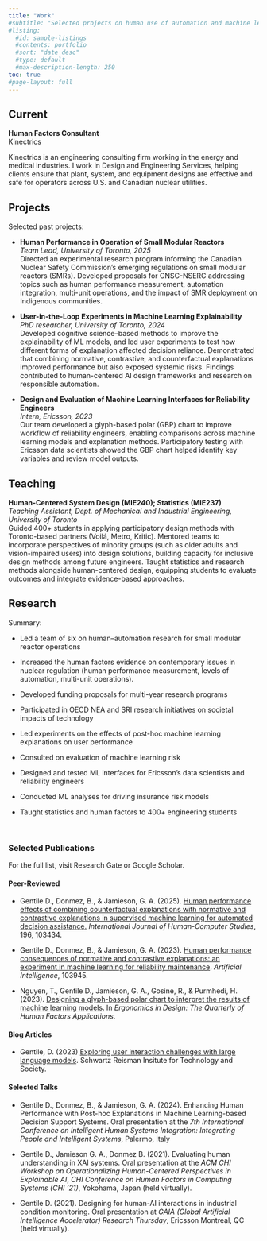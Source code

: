 ```yaml
---
title: "Work"
#subtitle: "Selected projects on human use of automation and machine learning systems in digital work environments."
#listing:
  #id: sample-listings
  #contents: portfolio
  #sort: "date desc"
  #type: default
  #max-description-length: 250
toc: true
#page-layout: full
---
```


## Current

**Human Factors Consultant**\
Kinectrics

Kinectrics is an engineering consulting firm working in the energy and medical industries. I work in Design and Engineering Services, helping clients ensure that plant, system, and equipment designs are effective and safe for operators across U.S. and Canadian nuclear utilities.

## Projects

Selected past projects:

<!-- ::: {#sample-listings} -->

<!-- ::: -->

-   **Human Performance in Operation of Small Modular Reactors**\
    *Team Lead, University of Toronto, 2025*\
    Directed an experimental research program informing the Canadian Nuclear Safety Commission's emerging regulations on small modular reactors (SMRs). Developed proposals for CNSC-NSERC addressing topics such as human performance measurement, automation integration, multi-unit operations, and the impact of SMR deployment on Indigenous communities.

-   **User-in-the-Loop Experiments in Machine Learning Explainability**\
    *PhD researcher, University of Toronto, 2024*\
    Developed cognitive science--based methods to improve the explainability of ML models, and led user experiments to test how different forms of explanation affected decision reliance. Demonstrated that combining normative, contrastive, and counterfactual explanations improved performance but also exposed systemic risks. Findings contributed to human-centered AI design frameworks and research on responsible automation.

-   **Design and Evaluation of Machine Learning Interfaces for Reliability Engineers**\
    *Intern, Ericsson, 2023*\
    Our team developed a glyph-based polar (GBP) chart to improve workflow of reliability engineers, enabling comparisons across machine learning models and explanation methods. Participatory testing with Ericsson data scientists showed the GBP chart helped identify key variables and review model outputs.

## Teaching

**Human-Centered System Design (MIE240); Statistics (MIE237)**\
*Teaching Assistant, Dept. of Mechanical and Industrial Engineering, University of Toronto*\
Guided 400+ students in applying participatory design methods with Toronto-based partners (Voilá, Metro, Kritic). Mentored teams to incorporate perspectives of minority groups (such as older adults and vision-impaired users) into design solutions, building capacity for inclusive design methods among future engineers. Taught statistics and research methods alongside human-centered design, equipping students to evaluate outcomes and integrate evidence-based approaches.

## Research

Summary:

-   Led a team of six on human--automation research for small modular reactor operations

-   Increased the human factors evidence on contemporary issues in nuclear regulation (human performance measurement, levels of automation, multi-unit operations).

-   Developed funding proposals for multi-year research programs

-   Participated in OECD NEA and SRI research initiatives on societal impacts of technology

-   Led experiments on the effects of post-hoc machine learning explanations on user performance

-   Consulted on evaluation of machine learning risk

-   Designed and tested ML interfaces for Ericsson's data scientists and reliability engineers

-   Conducted ML analyses for driving insurance risk models

-   Taught statistics and human factors to 400+ engineering students

    \

### Selected Publications

For the full list, visit Research Gate or Google Scholar.

#### Peer-Reviewed

-   Gentile D., Donmez, B., & Jamieson, G. A. (2025). [Human performance effects of combining counterfactual explanations with normative and contrastive explanations in supervised machine learning for automated decision assistance.](https://www.sciencedirect.com/science/article/pii/S1071581924002179) *International Journal of Human-Computer Studies*, 196, 103434.\

-   Gentile D., Donmez, B., & Jamieson, G. A. (2023). [Human performance consequences of normative and contrastive explanations: an experiment in machine learning for reliability maintenance](https://www.sciencedirect.com/science/article/pii/S0004370223000917). *Artificial Intelligence*, 103945.\

-   Nguyen, T., Gentile D., Jamieson, G. A., Gosine, R., & Purmhedi, H. (2023). [Designing a glyph-based polar chart to interpret the results of machine learning models.](https://journals.sagepub.com/doi/abs/10.1177/10648046231166047) In *Ergonomics in Design: The Quarterly of Human Factors Applications*.

#### Blog Articles

-   Gentile, D. (2023) [Exploring user interaction challenges with large language models](https://srinstitute.utoronto.ca/news/exploring-user-interaction-challenges-with-large-language-models). Schwartz Reisman Insitute for Technology and Society.

#### Selected Talks

-   Gentile D., Donmez, B., & Jamieson, G. A. (2024). Enhancing Human Performance with Post-hoc Explanations in Machine Learning-based Decision Support Systems. Oral presentation at the *7th International Conference on Intelligent Human Systems Integration: Integrating People and Intelligent Systems*, Palermo, Italy

-   Gentile D., Jamieson G. A., Donmez B. (2021). Evaluating human understanding in XAI systems. Oral presentation at the *ACM CHI Workshop on Operationalizing Human-Centered Perspectives in Explainable AI*, *CHI Conference on Human Factors in Computing Systems (CHI '21)*, Yokohama, Japan (held virtually).

-   Gentile D. (2021). Designing for human-AI interactions in industrial condition monitoring. Oral presentation at *GAIA (Global Artificial Intelligence Accelerator) Research Thursday*, Ericsson Montreal, QC (held virtually).
